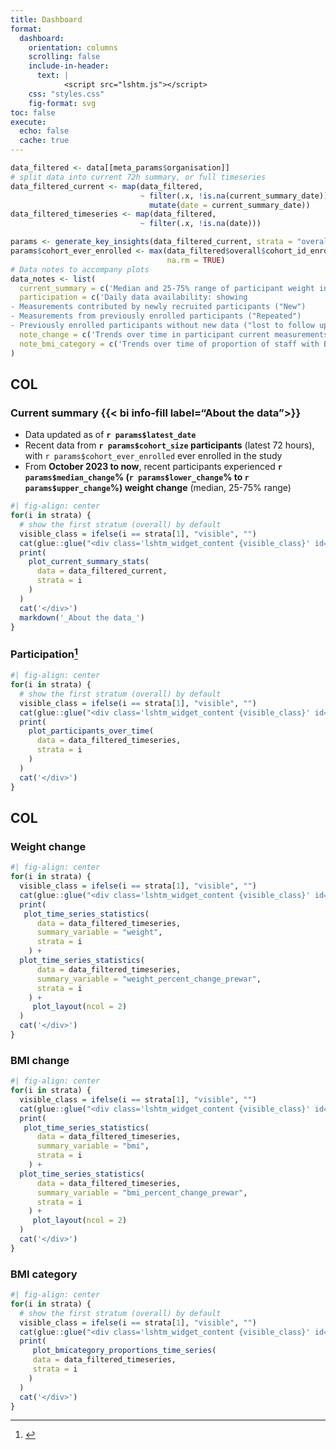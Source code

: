 ```yaml
---
title: Dashboard
format: 
  dashboard:
    orientation: columns
    scrolling: false
    include-in-header:
      text: |
            <script src="lshtm.js"></script>
    css: "styles.css"
    fig-format: svg
toc: false
execute: 
  echo: false
  cache: true
---
```



```r
data_filtered <- data[[meta_params$organisation]]
# split data into current 72h summary, or full timeseries
data_filtered_current <- map(data_filtered,
                             ~ filter(.x, !is.na(current_summary_date)) |> 
                               mutate(date = current_summary_date))
data_filtered_timeseries <- map(data_filtered,
                             ~ filter(.x, !is.na(date)))

params <- generate_key_insights(data_filtered_current, strata = "overall")
params$cohort_ever_enrolled <- max(data_filtered$overall$cohort_id_enrolled,
                                   na.rm = TRUE)
# Data notes to accompany plots
data_notes <- list(
  current_summary = c('Median and 25-75% range of participant weight in kilograms (kg) and [BMI (body mass index)](https://www.cdc.gov/bmi/adult-calculator/index.html?), with % change from pre-October 2023. Negative % indicate weight loss.'),
  participation = c('Daily data availability: showing
- Measurements contributed by newly recruited participants ("New")
- Measurements from previously enrolled participants ("Repeated")
- Previously enrolled participants without new data ("lost to follow up")'),
  note_change = c('Trends over time in participant current measurements, with comparison to pre-war levels (% change since October 2023), since the beginning of the project.'),
  note_bmi_category = c('Trends over time of proportion of staff with BMI in different [WHO categories](https://www.who.int/data/gho/data/themes/topics/topic-details/GHO/body-mass-index): underweight <18.5, normal 18.50 – 24.99, overweight ≥ 25, obese ≥ 30. Calculated as the number of measurements per week that fall in each category, divided by the total number of measurements that week ("N").')
)
```

## COL {.tabset width=30%}

### Current summary {{< bi info-fill label="About the data">}}

::: {.card .current_summary_card .lshtm_widget fill="false"}
- Data updated as of **`r params$latest_date`**
- Recent data from **`r params$cohort_size` participants** (latest 72 hours), with `r params$cohort_ever_enrolled` ever enrolled in the study
- From **October 2023 to now**, recent participants experienced **`r params$median_change`% (`r params$lower_change`% to `r params$upper_change`%) weight change** (median, 25-75% range)

<div class="lshtm_widget_identifier" id="current_summary">
```r
#| fig-align: center
for(i in strata) {
  # show the first stratum (overall) by default
  visible_class = ifelse(i == strata[1], "visible", "")
  cat(glue::glue("<div class='lshtm_widget_content {visible_class}' id='current_summary_{i}'>"))
  print(
    plot_current_summary_stats(
      data = data_filtered_current,
      strata = i
    )
  )
  cat('</div>')
  markdown('_About the data_')
}
```
</div>
:::

### Participation^[]

::: {.card .participants_card .lshtm_widget fill="true"}
<div class="lshtm_widget_identifier" id="participants">
```r
#| fig-align: center
for(i in strata) {
  # show the first stratum (overall) by default
  visible_class = ifelse(i == strata[1], "visible", "")
  cat(glue::glue("<div class='lshtm_widget_content {visible_class}' id='participants_{i}'>"))
  print(
    plot_participants_over_time(
      data = data_filtered_timeseries,
      strata = i
    )
  )
  cat('</div>')
}
```
</div>
:::


## COL {.tabset}

### Weight change

::: {.card .weight_trend_card .lshtm_widget fill="false"}
<div class="lshtm_widget_identifier" id="weight_trend">
```r
#| fig-align: center
for(i in strata) {
  visible_class = ifelse(i == strata[1], "visible", "")
  cat(glue::glue("<div class='lshtm_widget_content {visible_class}' id='weight_trend_{i}'>"))
  print(
   plot_time_series_statistics(
      data = data_filtered_timeseries,
      summary_variable = "weight",
      strata = i
    ) +
  plot_time_series_statistics(
      data = data_filtered_timeseries,
      summary_variable = "weight_percent_change_prewar",
      strata = i
    ) +
     plot_layout(ncol = 2)
  )
  cat('</div>')
}
```
</div>
:::

### BMI change

::: {.card .bmi_trend_card .lshtm_widget fill="false"}
<div class="lshtm_widget_identifier" id="bmi_trend">
```r
#| fig-align: center
for(i in strata) {
  visible_class = ifelse(i == strata[1], "visible", "")
  cat(glue::glue("<div class='lshtm_widget_content {visible_class}' id='bmi_trend_{i}'>"))
  print(
   plot_time_series_statistics(
      data = data_filtered_timeseries,
      summary_variable = "bmi",
      strata = i
    ) +
  plot_time_series_statistics(
      data = data_filtered_timeseries,
      summary_variable = "bmi_percent_change_prewar",
      strata = i
    ) +
     plot_layout(ncol = 2)
  )
  cat('</div>')
}
```
</div>
:::

### BMI category

::: {.card .bmi_cat_card .lshtm_widget fill="false"}
<div class="lshtm_widget_identifier" id="bmi_cat">
```r
#| fig-align: center
for(i in strata) {
  # show the first stratum (overall) by default
  visible_class = ifelse(i == strata[1], "visible", "")
  cat(glue::glue("<div class='lshtm_widget_content {visible_class}' id='bmi_cat_{i}'>"))
  print(
     plot_bmicategory_proportions_time_series(
     data = data_filtered_timeseries,
     strata = i
    )
  )
  cat('</div>')
}
```
</div>

:::
